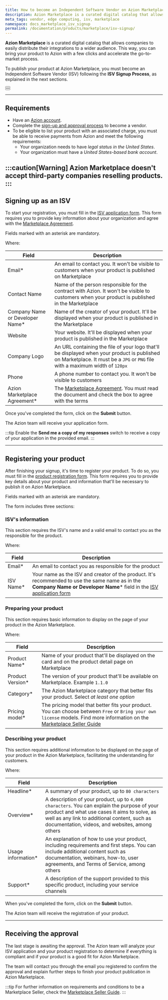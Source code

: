 ```yaml
---
title: How to become an Independent Software Vendor on Azion Marketplace
description: Azion Marketplace is a curated digital catalog that allows companies to easily distribute their integrations to a wider audience.
meta_tags: vendor, edge computing, isv, marketplace
namespace: docs_marketplace_isv_signup
permalink: /documentation/products/marketplace/isv-signup/
---
```


**Azion Marketplace** is a curated digital catalog that allows companies to easily distribute their integrations to a wider audience. This way, you can bring your product to Azion with a few clicks and accelerate the go-to-market process.

To publish your product at Azion Marketplace, you must become an Independent Software Vendor (ISV) following the **ISV Signup Process**, as explained in the next sections.

<Button href="/en/documentation/products/marketplace/" text="Go to Azion Marketplace reference" variant="secondary"> 

</Button>
<br/>
<Button href="/en/documentation/products/marketplace/marketplace-seller-guide/" text="Marketplace Seller Guide" variant="secondary"> 

</Button>

---

## Requirements

- Have an [Azion account](/en/documentation/products/accounts/creating-account/).
- Complete the [sign-up and approval process](#signing-up-as-an-isv-on-azion-marketplace) to become a vendor.
- To be eligible to list your product with an associated charge, you must be able to receive payments from Azion and meet the following requirements:
  - Your organization needs to have *legal status in the United States*.
  - Your organization must have a *United States-based bank account*.

:::caution[Warning]
Azion Marketplace doesn't accept third-party companies reselling products.
:::
---

## Signing up as an ISV

To start your registration, you must fill in the [ISV application form](https://docs.google.com/forms/d/e/1FAIpQLScrOc_FyjVC11VFbVgDjuh6THh2jJs0-I8vduW0nZSCDGEPIg/viewform). This form requires you to provide key information about your organization and agree with the [Marketplace Agreement](/en/documentation/agreements/marketplace/marketplace-agreement/).

Fields marked with an asterisk are mandatory.

Where:

| Field | Description |
| --- | --- |
| Email* | An email to contact you. It won't be visible to customers when your product is published on Marketplace |
| Contact Name | Name of the person responsible for the contract with Azion. It won't be visible to customers when your product is published in the Marketplace |
| Company Name or Developer Name* | Name of the creator of your product. It'll be displayed when your product is published in the Marketplace |
| Website | Your website. It'll be displayed when your product is published in the Marketplace |
| Company Logo | An URL containing the file of your logo that'll be displayed when your product is published on Marketplace. It must be a `JPG` or `PNG` file with a maximum width of `120px` |
| Phone | A phone number to contact you. It won't be visible to customers |
| Azion Marketplace Agreement* | The [Marketplace Agreement](/en/documentation/agreements/marketplace/marketplace-agreement/). You must read the document and check the box to agree with the terms |

Once you've completed the form, click on the **Submit** button.

The Azion team will receive your application form.

:::tip
Enable the **Send me a copy of my responses** switch to receive a copy of your application in the provided email.
:::

---

## Registering your product

After finishing your signup, it's time to register your product. To do so, you must fill in the [product registration form](https://docs.google.com/forms/d/e/1FAIpQLSeoTbF2Qifr7qqHjoaxv9ujFB1Ak4xg6wqV0WfZfpBrpkQ12A/viewform). This form requires you to provide key details about your product and information that'll be necessary to publish it on Azion Marketplace.

Fields marked with an asterisk are mandatory.

The form includes three sections:

### ISV's information

This section requires the ISV's name and a valid email to contact you as the responsible for the product.

Where:

| **Field** | **Description** |
| --- | --- |
| Email* | An email to contact you as responsible for the product |
| ISV Name* | Your name as the ISV and creator of the product. It's recommended to use the same name as in the **Company Name or Developer Name*** field in the [ISV application form](#signing-up-as-an-isv-on-azion-marketplace) |

### Preparing your product

This section requires basic information to display on the page of your product in the Azion Marketplace.

Where:

| **Field** | **Description** |
| --- | --- |
| Product Name* | Name of your product that'll be displayed on the card and on the product detail page on Marketplace |
| Product Version* | The version of your product that'll be available on Marketplace. Example `1.1.0` |
| Category* | The Azion Marketplace category that better fits your product. Select *at least one option* |
| Pricing model* | The pricing model that better fits your product. You can choose between `Free` or `Bring your own license` models. Find more information on the [Marketplace Seller Guide](/en/documentation/products/marketplace/marketplace-seller-guide/) |

### Describing your product

This section requires additional information to be displayed on the page of your product in the Azion Marketplace, facilitating the understanding for customers.

Where:

| **Field** | **Description** |
| --- | --- |
| Headline* | A summary of your product, up to `80 characters` |
| Overview* | A description of your product, up to `4,000 characters`. You can explain the purpose of your product and what use cases it aims to solve, as well as any link to additional content, such as documentation, videos, and websites, among others |
| Usage information* | An explanation of how to use your product, including requirements and first steps. You can include additional content such as documentation, webinars, how-to, user agreements, and Terms of Service, among others |
| Support* | A description of the support provided to this specific product, including your service channels |

When you've completed the form, click on the **Submit** button.

The Azion team will receive the registration of your product.

---

## Receiving the approval

The last stage is awaiting the approval. The Azion team will analyze your ISV application and your product registration to determine if everything is compliant and if your product is a good fit for Azion Marketplace.

The team will contact you through the email you registered to confirm the approval and explain further steps to finish your product publication in Azion Marketplace.

:::tip
For further information on requirements and conditions to be a Marketplace Seller, check the [Marketplace Seller Guide](https://www.azion.com/en/documentation/products/marketplace/marketplace-seller-guide/).
:::
